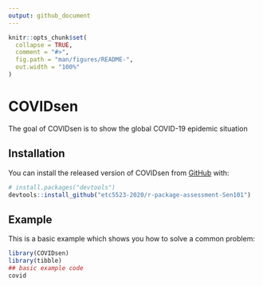 ```yaml
---
output: github_document
---
```


<!-- README.md is generated from README.Rmd. Please edit that file -->

```r
knitr::opts_chunk$set(
  collapse = TRUE,
  comment = "#>",
  fig.path = "man/figures/README-",
  out.width = "100%"
)
```

# COVIDsen

<!-- badges: start -->
<!-- badges: end -->

The goal of COVIDsen is to show the global COVID-19 epidemic situation

## Installation

You can install the released version of COVIDsen from [GitHub](https://github.com/etc5523-2020/r-package-assessment-Sen101) with:


``` r
# install.packages("devtools")
devtools::install_github("etc5523-2020/r-package-assessment-Sen101")
```
## Example

This is a basic example which shows you how to solve a common problem:

```r
library(COVIDsen)
library(tibble)
## basic example code
covid
```
